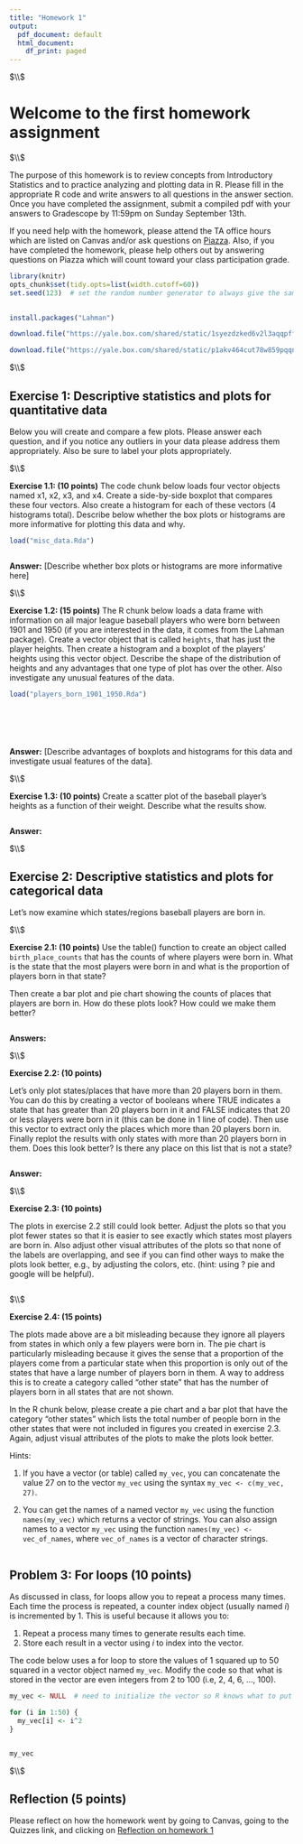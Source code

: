 ```yaml
---
title: "Homework 1"
output:
  pdf_document: default
  html_document:
    df_print: paged
---
```





$\\$




# Welcome to the first homework assignment




$\\$



The purpose of this homework is to review concepts from Introductory Statistics and to practice analyzing and plotting data in R. Please fill in the appropriate R code and write answers to all questions in the answer section. Once you have completed the assignment, submit a compiled pdf with your answers to Gradescope by 11:59pm on Sunday September 13th. 

If you need help with the homework, please attend the TA office hours which are listed on Canvas and/or ask questions on [Piazza](https://piazza.com/class/kd52xzes5se3gh). Also, if you have completed the homework, please help others out by answering questions on Piazza which will count toward your class participation grade.



<!-- The R chunk below sets some parameters that will be used in the rest of the document. Please ignore it and do not modify it. -->
```r

library(knitr)
opts_chunk$set(tidy.opts=list(width.cutoff=60)) 
set.seed(123)  # set the random number generator to always give the same random numbers
    
```




<!--  Please run the code in the  R chunk below once. This will install some packages and download data needed for these exercises.  -->

```r

install.packages("Lahman")

download.file("https://yale.box.com/shared/static/1syezdzked6v2l3aqqpffmifww0468ez.rda", "misc_data.Rda")

download.file("https://yale.box.com/shared/static/p1akv464cut78w859pqqn15ebroxa2wm.rda", "players_born_1901_1950.Rda")

```






$\\$






## Exercise 1: Descriptive statistics and plots for quantitative data


Below you will create and compare a few plots. Please answer each question, and if you notice any outliers in your data please address them appropriately. Also be sure to label your plots appropriately. 



$\\$




**Exercise 1.1: (10 points)** The code chunk below loads four vector objects named x1, x2, x3, and x4. Create a side-by-side boxplot that compares these four vectors. Also create a histogram for each of these vectors (4 histograms total). Describe below whether the box plots or histograms are more informative for plotting this data and why. 

```r

load("misc_data.Rda")



```

**Answer:** [Describe whether box plots or histograms are more informative here] 



$\\$





**Exercise 1.2: (15 points)** The R chunk below loads a data frame with information on all major league baseball players who were born between 1901 and 1950 (if you are interested in the data, it comes from the Lahman package). Create a vector object that is called `heights`, that has just the player heights. Then create a histogram and a boxplot of the players' heights using this vector object. Describe the shape of the distribution of heights and any advantages that one type of plot has over the other. Also investigate any unusual features of the data.

```r

load("players_born_1901_1950.Rda")




  
```

**Answer:** [Describe advantages of boxplots and histograms for this data and investigate usual features of the data]. 







$\\$






**Exercise 1.3: (10 points)** Create a scatter plot of the baseball player's heights as a function of their weight. Describe what the results show.

```r





```

**Answer:**  







$\\$





## Exercise 2: Descriptive statistics and plots for categorical data


Let's now examine which states/regions baseball players are born in.



$\\$


**Exercise 2.1: (10 points)** Use the table() function to create an object called `birth_place_counts` that has the counts of where players were born in. What is the state that the most players were born in and what is the proportion of players born in that state? 

Then create a bar plot and pie chart showing the counts of places that players are born in. How do these plots look? How could we make them better? 


```r







```


**Answers:** 







$\\$





**Exercise 2.2: (10 points)** 

Let's only plot states/places that have more than 20 players born in them. You can do this by creating a vector of booleans where TRUE indicates a state that has greater than 20 players born in it and FALSE indicates that 20 or less players were born in it (this can be done in 1 line of code). Then use this vector to extract only the places which more than 20 players born in. Finally replot the results with only states with more than 20 players born in them. Does this look better? Is there any place on this list that is not a state? 

```r






```



**Answer:** 




$\\$





**Exercise 2.3: (10 points)** 

The plots in exercise 2.2 still could look better. Adjust the plots so that you plot fewer states so that it is easier to see exactly which states most players are born in. Also adjust other visual attributes of the plots so that none of the labels are overlapping, and see if you can find other ways to make the plots look better, e.g., by adjusting the colors, etc. (hint: using ? pie and google will be helpful). 


```r







```



$\\$




**Exercise 2.4: (15 points)** 

The plots made above are a bit misleading because they ignore all players from states in which only a few players were born in. The pie chart is particularly misleading because it gives the sense that a proportion of the players come from a particular state when this proportion is only out of the states that have a large number of players born in them. A way to address this is to create a category called "other state" that has the number of players born in all states that are not shown. 

In the R chunk below, please create a pie chart and a bar plot that have the category "other states" which lists the total number of people born in the other states that were not included in figures you created in exercise 2.3. Again, adjust visual attributes of the plots to make the plots look better. 


Hints: 

1. If you have a vector (or table) called `my_vec`, you can concatenate the value 27 on to the vector `my_vec` using the syntax `my_vec <- c(my_vec, 27)`. 

2. You can get the names of a named vector `my_vec` using the function `names(my_vec)` which returns a vector of strings. You can also assign names to a vector `my_vec` using the function `names(my_vec) <- vec_of_names`, where  `vec_of_names` is a vector of character strings.



```r














```






## Problem 3: For loops (10 points)


As discussed in class, for loops allow you to repeat a process many times. Each time the process is repeated, a counter index object (usually named *i*) is incremented by 1. This is useful because it allows you to:

1. Repeat a process many times to generate results each time.
2. Store each result in a vector using *i* to index into the vector. 

The code below uses a for loop to store the values of 1 squared up to 50 squared in a vector object named `my_vec`. Modify the code so that what is stored in the vector are even integers from 2 to 100 (i.e, 2, 4, 6, ..., 100).



```r


my_vec <- NULL  # need to initialize the vector so R knows what to put the results into

for (i in 1:50) {
  my_vec[i] <- i^2
}


my_vec


```






$\\$





## Reflection (5 points)


Please reflect on how the homework went by going to Canvas, going to the Quizzes link, and clicking on [Reflection on homework 1](https://yale.instructure.com/courses/61201/quizzes/27475)







